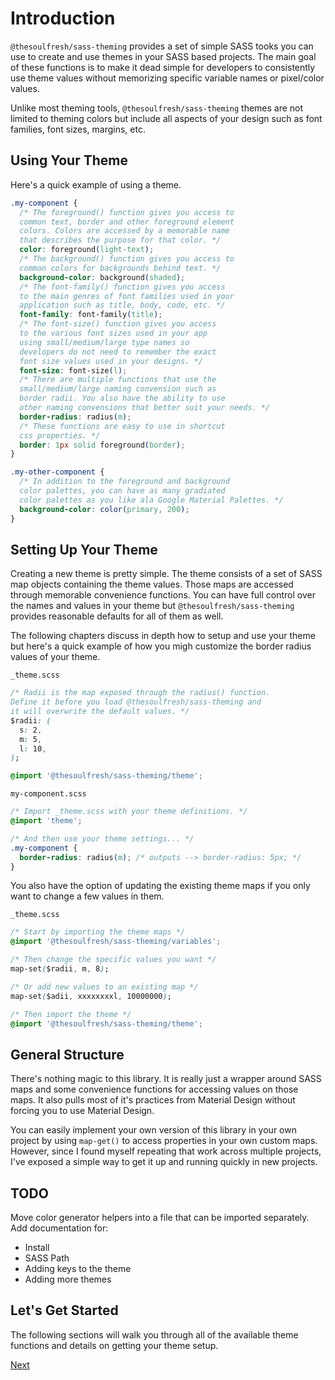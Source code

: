 
<Meta title="Introduction" />

# Introduction

`@thesoulfresh/sass-theming` provides a set of simple SASS
tooks you can use to create and use themes in
your SASS based projects. The main goal of these functions
is to make it dead simple for developers to consistently use
theme values without memorizing specific variable names or
pixel/color values.

Unlike most theming tools, `@thesoulfresh/sass-theming` themes
are not limited to theming colors but include all aspects
of your design such as font families, font sizes, margins, etc.

## Using Your Theme

Here's a quick example of using a theme.

```css
.my-component {
  /* The foreground() function gives you access to
  common text, border and other foreground element
  colors. Colors are accessed by a memorable name
  that describes the purpose for that color. */
  color: foreground(light-text);
  /* The background() function gives you access to
  common colors for backgrounds behind text. */
  background-color: background(shaded);
  /* The font-family() function gives you access
  to the main genres of font families used in your
  application such as title, body, code, etc. */
  font-family: font-family(title);
  /* The font-size() function gives you access
  to the various font sizes used in your app
  using small/medium/large type names so
  developers do not need to remember the exact
  font size values used in your designs. */
  font-size: font-size(l);
  /* There are multiple functions that use the
  small/medium/large naming convension such as
  border radii. You also have the ability to use
  other naming convensions that better suit your needs. */
  border-radius: radius(m);
  /* These functions are easy to use in shortcut
  css properties. */
  border: 1px solid foreground(border);
}

.my-other-component {
  /* In addition to the foreground and background
  color palettes, you can have as many gradiated
  color palettes as you like ala Google Material Palettes. */
  background-color: color(primary, 200);
}
```

## Setting Up Your Theme

Creating a new theme is pretty simple. The theme
consists of a set of SASS map objects containing the theme values.
Those maps are accessed through memorable convenience functions.
You can have full control over the names and values in your theme
but `@thesoulfresh/sass-theming` provides reasonable defaults
for all of them as well.

The following chapters discuss in depth how to setup and use
your theme but here's a quick example of how you migh customize
the border radius values of your theme.

`_theme.scss`
```css
/* Radii is the map exposed through the radius() function.
Define it before you load @thesoulfresh/sass-theming and
it will overwrite the default values. */
$radii: (
  s: 2,
  m: 5,
  l: 10,
);

@import '@thesoulfresh/sass-theming/theme';
```

`my-component.scss`
```css
/* Import _theme.scss with your theme definitions. */
@import 'theme';

/* And then use your theme settings... */
.my-component {
  border-radius: radius(m); /* outputs --> border-radius: 5px; */
}
```

You also have the option of updating the existing theme maps
if you only want to change a few values in them.

`_theme.scss`
```css
/* Start by importing the theme maps */
@import '@thesoulfresh/sass-theming/variables';

/* Then change the specific values you want */
map-set($radii, m, 8);

/* Or add new values to an existing map */
map-set($adii, xxxxxxxxl, 10000000);

/* Then import the theme */
@import '@thesoulfresh/sass-theming/theme';
```

## General Structure

There's nothing magic to this library. It is really just a wrapper
around SASS maps and some convenience functions for accessing values
on those maps. It also pulls most of it's practices from Material Design
without forcing you to use Material Design.

You can easily implement your own version of this library in your own
project by using `map-get()` to access properties in your own custom
maps. However, since I found myself repeating that
work across multiple projects, I've exposed a simple way to get
it up and running quickly in new projects.

## TODO

Move color generator helpers into a file that can be imported separately.
Add documentation for:
- Install
- SASS Path
- Adding keys to the theme
- Adding more themes

## Let's Get Started

The following sections will walk you through all of the available
theme functions and details on getting your theme setup.

[Next](/?path=/docs/colors-introduction--page)

